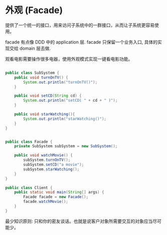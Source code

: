 #  外观 (Facade)

提供了一个统一的接口，用来访问子系统中的一群接口，从而让子系统更容易使用。


facade 有点像 DDD 中的 application 层. facade 只保留一个业务入口, 具体的实现交给 domain 层去做.


观看电影需要操作很多电器，使用外观模式实现一键看电影功能。

```java

public class SubSystem {
    public void turnOnTV() {
        System.out.println("turnOnTV()");
    }

    public void setCD(String cd) {
        System.out.println("setCD( " + cd + " )");
    }

    public void starWatching(){
        System.out.println("starWatching()");
    }
}


public class Facade {
    private SubSystem subSystem = new SubSystem();

    public void watchMovie() {
        subSystem.turnOnTV();
        subSystem.setCD("a movie");
        subSystem.starWatching();
    }
}

public class Client {
    public static void main(String[] args) {
        Facade facade = new Facade();
        facade.watchMovie();
    }
}
```

最少知识原则: 只和你的密友谈话。也就是说客户对象所需要交互的对象应当尽可能少。

